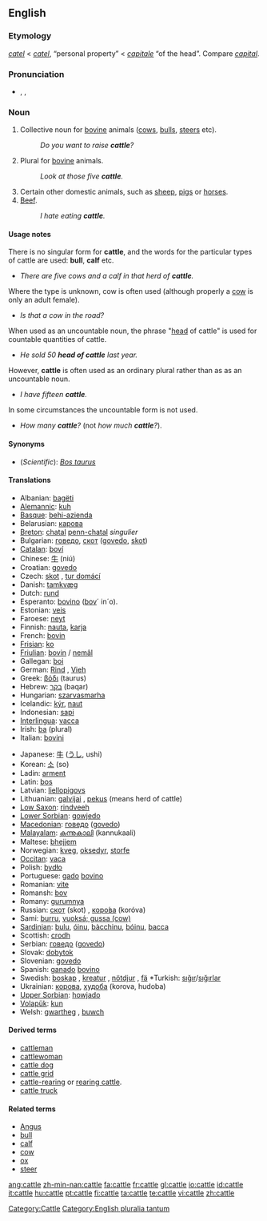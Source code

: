 ==English==
{{wikipedia}}

===Etymology===
{{ME.}} ''[[catel]]'' < {{AF.}} ''[[catel]]'', “personal property” < {{L.}} ''[[capitale]]'' “of the head”. Compare ''[[capital]]''.

===Pronunciation===
*{{enPR|kăt'l}}, {{IPA|/ˈkæt(ə)l/}}, {{SAMPA|/"k{t(@)l/}}
*:{{rhymes|ætəl}}

===Noun===
{{en-noun|[[uncountable]] or ''[[plurale tantum]]''}}

# Collective noun for [[bovine]] animals ([[cow]]s, [[bull]]s, [[steer]]s etc).
#: ''Do you want to raise '''cattle'''?''
# Plural for [[bovine]] animals.
#: ''Look at those five '''cattle'''.''
# Certain other domestic animals, such as [[sheep]], [[pig]]s or [[horse]]s.
# [[beef|Beef]].
#: ''I hate eating '''cattle'''.''

====Usage notes====
There is no singular form for '''cattle''', and the words for the particular types of cattle are used: '''bull''', '''calf''' etc.
* ''There are five cows and a calf in that herd of '''cattle'''.''
Where the type is unknown, cow is often used (although properly a [[cow]] is only an adult female).
* ''Is that a cow in the road?''
When used as an uncountable noun, the phrase "[[head]] of cattle" is used for countable quantities of cattle.
* ''He sold 50 '''head of cattle''' last year.''
However, '''cattle''' is often used as an ordinary plural rather than as as an uncountable noun.
* ''I have fifteen '''cattle'''.''
In some circumstances the uncountable form is not used.
* ''How many '''cattle'''?'' (not ''how much '''cattle'''?'').

====Synonyms====
*(''Scientific''): ''[[Bos taurus]]''

====Translations====
{{trans-top|cattle}}
*Albanian: [[bagëti]]
*[[Alemannic]]: [[kuh]]
*[[Basque]]: [[behi-azienda]]
*Belarusian: [[карова]]
*[[Breton]]: [[chatal]] {{p}} [[penn-chatal]] ''singulier'' {{m}}
*Bulgarian: [[говедо]], [[скот]] ([[govedo]], [[skot]])
*[[Catalan]]: [[boví]]
*Chinese: [[牛]] (niú)
*Croatian: [[govedo]]
*Czech: [[skot]] {{m}}, [[tur domácí]] {{m}}
*Danish: [[tamkvæg]]
*Dutch: [[rund]] {{n}}
*Esperanto: [[bovino]] ([[bovo|bov]]´ in´o).
*Estonian: [[veis]]
*Faroese: [[neyt]]
*Finnish: [[nauta]], [[karja]]
*French: [[bovin]] {{m}}
*[[Frisian]]: [[ko]]
*[[Friulian]]: [[bovin]] / [[nemâl]]
*Gallegan: [[boi]]
*German: [[Rind]] {{n}}, [[Vieh]] {{n}}
*Greek: [[βόδι]] (taurus)
*Hebrew: [[בקר]] (baqar)
*Hungarian: [[szarvasmarha]]
*Icelandic: [[kýr]], [[naut]]
*Indonesian: [[sapi]]
*[[Interlingua]]: [[vacca]]
*Irish: [[ba]] (plural)
*Italian: [[bovini]]
{{trans-mid}}
*Japanese: [[牛]] ([[うし]], ushi)
*Korean: [[소]] (so)
*Ladin: [[arment]]
*Latin: [[bos]]
*Latvian: [[liellopigovs]]
*Lithuanian: [[galvijai]] {{m|p}}, [[pekus]] {{m}} (means herd of cattle)
*[[Low Saxon]]: [[rindveeh]]
*[[Lower Sorbian]]: [[gowjedo]]
*[[Macedonian]]: [[говедо]] ([[govedo]])
*[[Malayalam]]: [[കന്നുകാലി]] (kannukaali)
*Maltese: [[bhejjem]]
*Norwegian: [[kveg]], [[oksedyr]], [[storfe]]
*[[Occitan]]: [[vaca]]
*Polish: [[bydło]] {{n}}
*Portuguese: [[gado]] [[bovino]]
*Romanian: [[vite]]
*Romansh: [[bov]]
*Romany: [[gurumnya]] {{f}}
*Russian: [[скот]] (skot) {{m}}, [[коро́ва]] (koróva)
*Sami: [[burru]], [[vuoksá; gussa (cow)]]
*[[Sardinian]]: [[bulu]], [[óinu]], [[bàcchinu]], [[bóinu]], [[bacca]]
*Scottish: [[crodh]]
*Serbian: [[говедо]] ([[govedo]])
*Slovak: [[dobytok]]
*Slovenian: [[govedo]]
*Spanish: [[ganado]] [[bovino]] {{m}}
*Swedish: [[boskap]] {{n}}, [[kreatur]] {{n}}, [[nötdjur]] {{n}}, [[fä]] {{n}} *Turkish: [[sığır]]/[[sığırlar]]
*Ukrainian: [[корова]], [[худоба]] (korova, hudoba)
*[[Upper Sorbian]]: [[howjado]]
*[[Volapük]]: [[kun]]
*Welsh: [[gwartheg]] {{p}}, [[buwch]]
{{trans-bottom}}

====Derived terms====
*[[cattleman]]
*[[cattlewoman]]
*[[cattle dog]]
*[[cattle grid]]
*[[cattle-rearing]] or [[rearing cattle]].
*[[cattle truck]]

====Related terms====
*[[Angus]]
*[[bull]]
*[[calf]]
*[[cow]]
*[[ox]]
*[[steer]]

[[Category:Cattle]]
[[Category:English pluralia tantum]]

[[ang:cattle]]
[[zh-min-nan:cattle]]
[[fa:cattle]]
[[fr:cattle]]
[[gl:cattle]]
[[io:cattle]]
[[id:cattle]]
[[it:cattle]]
[[hu:cattle]]
[[pt:cattle]]
[[fi:cattle]]
[[ta:cattle]]
[[te:cattle]]
[[vi:cattle]]
[[zh:cattle]]